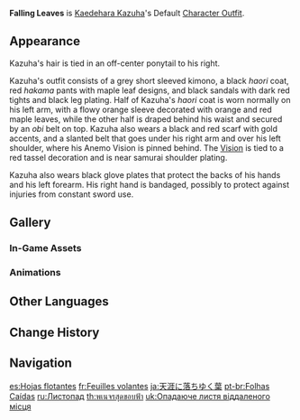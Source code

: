 {{Outfit Infobox
|id           = 204700
|image        = <gallery>
Character Kaedehara Kazuha Full Wish.png|Wish
Character Kaedehara Kazuha Game.png|In-Game
</gallery>
|character    = Kaedehara Kazuha
|type         = Default
|description  = Kaedehara Kazuha's outfit. The maple leaf patterns are the hallmark of this wandering samurai's clothes.
|obtain       = Unlocked upon obtaining character
}}
'''Falling Leaves''' is [[Kaedehara Kazuha]]'s Default [[Character Outfit]].

==Appearance==
<!-- Keep appearance section short and concise. Limit to 1-2 paragraphs (preferably 1 paragraph) with 3-4 sentences each. -->
Kazuha's hair is tied in an off-center ponytail to his right.

Kazuha's outfit consists of a grey short sleeved kimono, a black ''haori'' coat, red ''hakama'' pants with maple leaf designs, and black sandals with dark red tights and black leg plating. Half of Kazuha's ''haori'' coat is worn normally on his left arm, with a flowy orange sleeve decorated with orange and red maple leaves, while the other half is draped behind his waist and secured by an ''obi'' belt on top. Kazuha also wears a black and red scarf with gold accents, and a slanted belt that goes under his right arm and over his left shoulder, where his Anemo Vision is pinned behind. The [[Vision]] is tied to a red tassel decoration and is near samurai shoulder plating.

Kazuha also wears black glove plates that protect the backs of his hands and his left forearm. His right hand is bandaged, possibly to protect against injuries from constant sword use.<!-- it is NOT due to his friend's Vision "burning" him unless the bandages shown on Kazuha's hand when he was next to his friend in Follow the Wind were a mistake -->

==Gallery==
===In-Game Assets===
{{Assets/Outfit|Falling Leaves|nomain=1}}

===Animations===
{{Preview/CharacterAnimations|Kaedehara Kazuha|nocaption=1}}

==Other Languages==
{{Other Languages
|en      = Falling Leaves
|zhs     = 叶落天涯
|zhs_rm  = Yè luò tiānyá
|zht     = 葉落天涯
|zht_rm  = Yè luò tiānyá
|zh_tl   = Falling Leaves in a Faraway Place
|ja      = 天涯に落ちゆく葉
|ja_rm   = Tengai ni Ochiyuku Ha
|ja_tl   = Leaves Fleeing to the Distant Land
|ko      = 하늘 끝의 단풍
|ko_rm   = Haneul ggeut-ui Danpung
|ko_tl   = Maple at the End of the Sky
|es      = Hojas flotantes
|es_tl   = Floating Leaves
|fr      = Feuilles volantes
|fr_tl   = Flying Leaves
|ru      = Листопад
|ru_tl   = Leaf Fall
|th      = พเนจรสุดขอบฟ้า
|th_rm   = Phanetra sut khop fa
|th_tl   = Wandering to the Edge of the Horizon
|vi      = Chân Trời Lá Đỏ
|vi_tl   = Red Leaves Horizon
|de      = Fallende Blätter
|de_tl   = Falling Leaves
|id      = Falling Leaves
|pt      = Folhas Caídas
|pt_tl   = Fallen Leaves
|tr      = Dökülen Yapraklar
|tr_tl   = 
|it      = Aria d'autunno
|it_tl   = Autumn Air
}}

==Change History==
{{Change History|1.6}}

==Navigation==
{{Dressing Room Navbox|type=outfit}}

[[es:Hojas flotantes]]
[[fr:Feuilles volantes]]
[[ja:天涯に落ちゆく葉]]
[[pt-br:Folhas Caídas]]
[[ru:Листопад]]
[[th:พเนจรสุดขอบฟ้า]]
[[uk:Опадаюче листя віддаленого місця]]